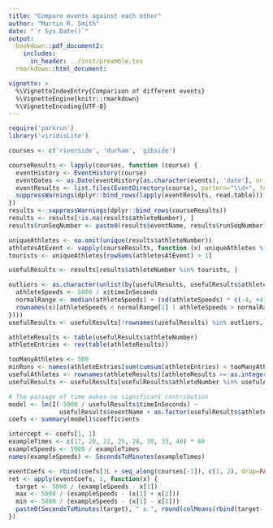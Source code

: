 ```yaml
---
title: "Compare events against each other"
author: "Martin R. Smith"
date: "`r Sys.Date()`"
output: 
  bookdown::pdf_document2:
    includes:
      in_header: ../inst/preamble.tex
  rmarkdown::html_document:

vignette: >
  %\VignetteIndexEntry{Comparison of different events}
  %\VignetteEngine{knitr::rmarkdown}
  %\VignetteEncoding{UTF-8}
---
```

```r
require('parkrun')
library('viridisLite')
```

```R
courses <- c('riverside', 'durham', 'gibside')

courseResults <- lapply(courses, function (course) {
  eventHistory <- EventHistory(course)
  eventDates <- as.Date(eventHistory[as.character(events), 'date'], origin='1970-01-01')
  eventResults <- list.files(EventDirectory(course), pattern="\\d+", full.names=TRUE)
  suppressWarnings(dplyr::bind_rows(lapply(eventResults, read.table)))
})
results <- suppressWarnings(dplyr::bind_rows(courseResults))
results <- results[!is.na(results$athleteNumber), ]
results$runSeqNumber <- paste0(results$eventName, results$runSeqNumber)

uniqueAthletes <- na.omit(unique(results$athleteNumber))
athletesAtEvent <- vapply(courseResults, function (x) uniqueAthletes %in% x$athleteNumber, logical(length(uniqueAthletes)))
tourists <- uniqueAthletes[rowSums(athletesAtEvent) > 1]

usefulResults <- results[results$athleteNumber %in% tourists, ]

outliers <- as.character(unlist(by(usefulResults, usefulResults$athleteNumber, function(x) {
  athleteSpeeds <- 5000 / x$timeInSeconds
  normalRange <- median(athleteSpeeds) + (sd(athleteSpeeds) * c(-4, +4))
  rownames(x)[athleteSpeeds < normalRange[1] | athleteSpeeds > normalRange[2]]
})))
usefulResults <- usefulResults[!rownames(usefulResults) %in% outliers, ]

athleteResults <- table(usefulResults$athleteNumber)
athleteEntries <- rev(table(athleteResults))

tooManyAthletes <- 500
minRuns <- names(athleteEntries[sum(cumsum(athleteEntries) < tooManyAthletes)])
usefulAthletes <- rownames(athleteResults)[athleteResults >= as.integer(minRuns)]
usefulResults <- usefulResults[usefulResults$athleteNumber %in% usefulAthletes, ]

# The passage of time makes no significant contribution
model <- lm(I(-5000 / usefulResults$timeInSeconds) ~ 
              usefulResults$eventName + as.factor(usefulResults$athleteNumber))
coefs <- summary(model)$coefficients

intercept <- coefs[1, 1]
exampleTimes <- c(17, 20, 22, 25, 28, 30, 35, 40) * 60
exampleSpeeds <- 5000 / exampleTimes
names(exampleSpeeds) <- SecondsToMinutes(exampleTimes)

eventCoefs <- rbind(coefs[1L + seq_along(courses[-1]), c(1, 2), drop=FALSE])
ret <- apply(eventCoefs, 1, function(x) {
  target <- 5000 / (exampleSpeeds - x[1])
  max <- 5000 / (exampleSpeeds - (x[1] + x[2]))
  min <- 5000 / (exampleSpeeds - (x[1] - x[2]))
  paste0(SecondsToMinutes(target), " ± ", round(colMeans(rbind(target- min, max - target))), 's')
})
```
